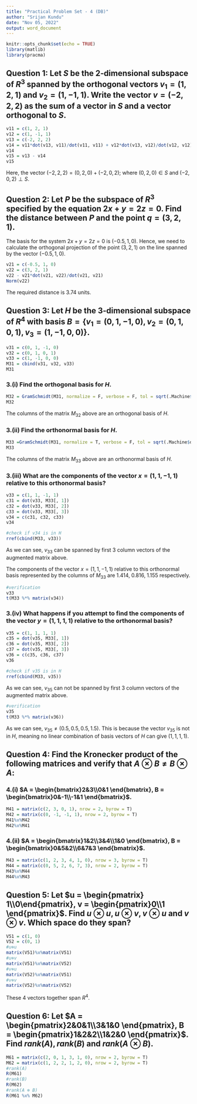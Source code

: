 ```yaml
---
title: "Practical Problem Set - 4 (DB)"
author: "Srijan Kundu"
date: "Nov 05, 2022"
output: word_document
---
```


```r
knitr::opts_chunk$set(echo = TRUE)
library(matlib)
library(pracma)
```

## Question 1: Let $S$ be the 2‐dimensional subspace of $R^3$ spanned by the orthogonal vectors $v_1 = (1, 2, 1)$ and $v_2 = (1, −1, 1)$. Write the vector $v = (−2, 2, 2)$ as the sum of a vector in $S$ and a vector orthogonal to $S$.

```r
v11 = c(1, 2, 1)
v12 = c(1, -1, 1)
v13 = c(-2, 2, 2)
v14 = v11*dot(v13, v11)/dot(v11, v11) + v12*dot(v13, v12)/dot(v12, v12)
v14
v15 = v13 - v14
v15
```
Here, the vector $(-2, 2, 2) = (0, 2, 0) + (-2, 0, 2)$; where $(0, 2, 0) \in S$ and $(-2, 0, 2) \perp S$.

## Question 2: Let $P$ be the subspace of $R^3$ specified by the equation $2 x + y = 2 z = 0$. Find the distance between $P$ and the point $q = (3, 2, 1)$.
The basis for the system $2 x + y = 2 z = 0$ is $(-0.5, 1, 0)$. Hence, we need to calculate the orthogonal projection of the point $(3, 2, 1)$ on the line spanned by the vector $(-0.5, 1, 0)$.

```r
v21 = c(-0.5, 1, 0)
v22 = c(3, 2, 1)
v22 - v21*dot(v21, v22)/dot(v21, v21)
Norm(v22)
```
The required distance is 3.74 units.

## Question 3: 	Let $H$ be the 3‐dimensional subspace of $R^4$ with basis $B = \{v_1 = (0,1,-1,0), v_2 = (0,1,0,1), v_3 = (1,-1,0,0)\}$.
```r
v31 = c(0, 1, -1, 0)
v32 = c(0, 1, 0, 1)
v33 = c(1, -1, 0, 0)
M31 = cbind(v31, v32, v33)
M31
```

### 3.(i) Find the orthogonal basis for $H$.
```r
M32 = GramSchmidt(M31, normalize = F, verbose = F, tol = sqrt(.Machine$double.eps))
M32
```
The columns of the matrix $M_{32}$ above are an orthogonal basis of $H$.

### 3.(ii) Find the orthonormal basis for $H$.
```r
M33 =GramSchmidt(M31, normalize = T, verbose = F, tol = sqrt(.Machine$double.eps))
M33
```
The columns of the matrix $M_{33}$ above are an orthonormal basis of $H$.

### 3.(iii) What are the components of the vector $x = (1, 1, -1, 1)$ relative to this orthonormal basis?
```r
v33 = c(1, 1, -1, 1)
c31 = dot(v33, M33[, 1])
c32 = dot(v33, M33[, 2])
c33 = dot(v33, M33[, 3])
v34 = c(c31, c32, c33)
v34
```
```r
#check if v34 is in H
rref(cbind(M33, v33))
```
As we can see, $v_{33}$ can be spanned by first 3 column vectors of the augmented matrix above.

The components of the vector $x = (1, 1, -1, 1)$ relative to this orthonormal basis represented by the columns of $M_{33}$ are $1.414,\;0.816,\;1.155$ respectively.
```r
#verification
v33
t(M33 %*% matrix(v34))
```


### 3.(iv) What happens if you attempt to find the components of the vector $y = (1, 1, 1, 1)$ relative to the orthonormal basis?
```r
v35 = c(1, 1, 1, 1)
c35 = dot(v35, M33[, 1])
c36 = dot(v35, M33[, 2])
c37 = dot(v35, M33[, 3])
v36 = c(c35, c36, c37)
v36
```

```r
#check if v35 is in H
rref(cbind(M33, v35))
```
As we can see, $v_{35}$ can not be spanned by first 3 column vectors of the augmented matrix above.

```r
#verification
v35
t(M33 %*% matrix(v36))
```
As we can see, $v_{35} \neq (0.5, 0.5, 0.5, 1.5)$. This is because the vector $v_{35}$ is not in $H$, meaning no linear combination of basis vectors of $H$ can give $(1, 1, 1, 1)$.


## Question 4: Find the Kronecker product of the following matrices and verify that $A⊗B ≠ B⊗A$:

### 4.(i) $A = \begin{bmatrix}2&3\\0&1 \end{bmatrix}, B = \begin{bmatrix}0&-1\\-1&1 \end{bmatrix}$.
```r
M41 = matrix(c(2, 3, 0, 1), nrow = 2, byrow = T)
M42 = matrix(c(0, -1, -1, 1), nrow = 2, byrow = T)
M41%x%M42
M42%x%M41
```

### 4.(ii) $A = \begin{bmatrix}1&2\\3&4\\1&0 \end{bmatrix}, B = \begin{bmatrix}0&5&2\\6&7&3 \end{bmatrix}$.
```r
M43 = matrix(c(1, 2, 3, 4, 1, 0), nrow = 3, byrow = T)
M44 = matrix(c(0, 5, 2, 6, 7, 3), nrow = 2, byrow = T)
M43%x%M44
M44%x%M43
```

## Question 5: Let $u = \begin{pmatrix} 1\\0\end{pmatrix}, v = \begin{pmatrix}0\\1 \end{pmatrix}$. Find $u⊗u, u⊗v, v⊗u$ and $v⊗v$. Which space do they span?
```r
V51 = c(1, 0)
V52 = c(0, 1)
#u⊗u
matrix(V51)%x%matrix(V51)
#u⊗v
matrix(V51)%x%matrix(V52)
#v⊗u
matrix(V52)%x%matrix(V51)
#v⊗v
matrix(V52)%x%matrix(V52)
```
These 4 vectors together span $R^4$.

## Question 6: Let $A = \begin{pmatrix}2&0&1\\3&1&0 \end{pmatrix}, B = \begin{pmatrix}1&2&2\\1&2&0 \end{pmatrix}$. Find $rank(A), rank(B)$ and $rank(A ⊗ B)$.
```r
M61 = matrix(c(2, 0, 1, 3, 1, 0), nrow = 2, byrow = T)
M62 = matrix(c(1, 2, 2, 1, 2, 0), nrow = 2, byrow = T)
#rank(A)
R(M61)
#rank(B)
R(M62)
#rank(A ⊗ B)
R(M61 %x% M62)
```